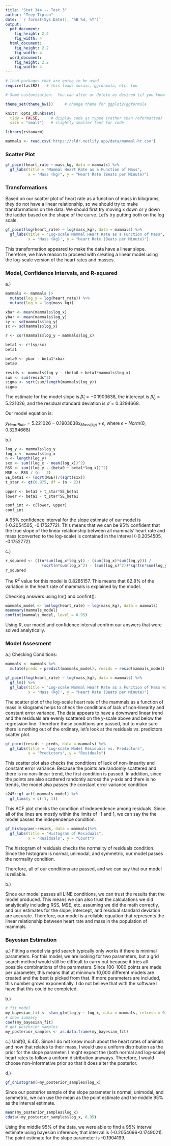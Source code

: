 ```yaml
---
title: "Stat 344 -- Test 3"
author: "Trey Tipton"
date: '`r format(Sys.Date(), "%B %d, %Y")`'
output: 
  pdf_document:
    fig_height: 2.2
    fig_width: 4
  html_document:
    fig_height: 2.2
    fig_width: 4
  word_document:
    fig_height: 2.2
    fig_width: 4
---
```


```r
# load packages that are going to be used
require(fastR2)   # this loads mosaic, ggformula, etc. too

# Some customization.  You can alter or delete as desired (if you know what you are doing).

theme_set(theme_bw())     # change theme for ggplot2/ggformula

knitr::opts_chunk$set(
  tidy = FALSE,     # display code as typed (rather than reformatted)
  size = "small")   # slightly smaller font for code

library(rstanarm)
```


<!-- Some macros to make mathematics easier -->

\newcommand{\Prob}{\mathrm{P}}
\newcommand{\intersect}{\;\cap\;}
\newcommand{\union}{\operatorname{\cup}}
\newcommand{\E}{\operatorname{E}}
\newcommand{\Var}{\operatorname{Var}}
\newcommand{\SD}{\operatorname{SD}}

<!-- Put your work below here.  Put text in text chunks, code in R chunks. -->

```r
mammals <- read.csv('https://sldr.netlify.app/data/mammal-hr.csv')
```

### Scatter Plot
```r
gf_point(heart_rate ~ mass_kg, data = mammals) %>%
  gf_labs(title = "Mammal Heart Rate as a Function of Mass", 
          x = "Mass (kg)", y = "Heart Rate (Beats per Minute)")
```

### Transformations

Based on our scatter plot of heart rate as a function of mass in kilograms, they do not have a linear relationship, so we should try to make transformations on the data. We should first try moving x down or y down the ladder based on the shape of the curve. Let's try putting both on the log scale.

```r
gf_point(log(heart_rate) ~ log(mass_kg), data = mammals) %>%
  gf_labs(title = "Log-scale Mammal Heart Rate as a Function of Mass", 
          x = 'Mass (kg)', y = "Heart Rate (Beats per Minute)")
```

This transformation appeared to make the data have a linear slope. Therefore, we have reason to proceed with creating a linear model using the log-scale version of the heart rates and masses.

### Model, Confidence Intervals, and R-squared
a.)

```r
mammals <- mammals |>
  mutate(log_y = log(heart_rate)) %>%
  mutate(log_x = log(mass_kg))

xbar <- mean(mammals$log_x)
ybar <- mean(mammals$log_y)
sy <- sd(mammals$log_y)
sx <- sd(mammals$log_x)

r <- cor(mammals$log_y ~ mammals$log_x)

beta1 <- r*(sy/sx)
beta1

beta0 <- ybar - beta1*xbar
beta0

resids <- mammals$log_y - (beta0 + beta1*mammals$log_x)
sum <- sum(resids^2)
sigma <- sqrt(sum/length(mammals$log_y))
sigma
```

The estimate for the model slope is $\hat\beta_1 = -0.1903638$, the intercept is $\hat\beta_0 = 5.221026$, and the residual standard deviation is $\hat\sigma =0.3294668$.

Our model equation is:

$y_{Heart Rate} = 5.221026 - 0.1903638x_{Mass(kg)} + \epsilon$, where $\epsilon$ ~ $Norm(0, 0.3294668)$

b.)
```r
log_y <- mammals$log_y
log_x <- mammals$log_x
n <- length(log_y)
sxx <- sum((log_x - mean(log_x))^2)
RSS <- sum((log_y - (beta0 + beta1*log_x))^2)
MSE <- RSS / (n - 2)
SE_beta1 <- (sqrt(MSE))/(sqrt(sxx))
t_star <- qt(0.975, df = (n - 2))

upper <- beta1 + t_star*SE_beta1
lower <- beta1 - t_star*SE_beta1

conf_int <- c(lower, upper)
conf_int


```

A 95% confidence interval for the slope estimate of our model is (-0.2054505, -0.1752772). This means that we can be 95% confident that the true slope of the linear relationship between all mammals' heart rate and mass (converted to the log-scale) is contained in the interval (-0.2054505, -0.1752772).

c.)
```r
r_squared <- (((n*sum(log_x*log_y)) - (sum(log_x)*sum(log_y))) / 
                (sqrt(n*sum(log_x^2) - (sum(log_x)^2))*sqrt(n*sum(log_y^2) - (sum(log_y)^2))))^2
r_squared
```

The $R^2$ value for this model is 0.8285157. This means that 82.8% of the variation in the heart rate of mammals is explained by the model.

Checking answers using lm() and confint():
```r
mammals_model <- lm(log(heart_rate) ~ log(mass_kg), data = mammals)
msummary(mammals_model)
confint(mammals_model, level = 0.95)
```

Using R, our model and confidence interval confirm our answers that were solved analytically. 

### Model Assesment

a.) Checking Conditions:

```r
mammals <- mammals %>%
  mutate(preds = predict(mammals_model), resids = resid(mammals_model))

gf_point(log(heart_rate) ~ log(mass_kg), data = mammals) %>%
  gf_lm() %>%
  gf_labs(title = "Log-scale Mammal Heart Rate as a Function of Mass with Regression Line", 
          x = 'Mass (kg)', y = "Heart Rate (Beats per Minute)")
```

The scatter plot of the log-scale heart rate of the mammals as a function of mass in kilograms helps to check the conditions of lack of non-linearity and constant error variance. The data appears to have a downward linear trend and the residuals are evenly scattered on the y-scale above and below the regression line. Therefore these conditions are passed, but to make sure there is nothing out of the ordinary, let's look at the residuals vs. predictors scatter plot.

```r
gf_point(resids ~ preds, data = mammals) %>%
  gf_labs(title = "Log-scale Model Residuals vs. Predictors", 
          x = 'Predictors', y = "Residuals")
```

This scatter plot also checks the conditions of lack of non-linearity and constant error variance. Because the points are randomly scattered and there is no non-linear trend, the first condition is passed. In addition, since the points are also scattered randomly across the y-axis and there is no trends, the model also passes the constant error variance condition.

```r
s245::gf_acf(~mammals_model) %>%
  gf_lims(y = c(-1, 1))
```

This ACF plot checks the condition of independence among residuals. Since all of the lines are mostly within the limits of -1 and 1, we can say the the model passes the independence condition.



```r
gf_histogram(~resids, data = mammals)%>%
  gf_labs(title = "Histogram of Residuals", 
          x = 'Residuals', y = "Count")
```

The histogram of residuals checks the normality of residuals condition. Since the histogram is normal, unimodal, and symmetric, our model passes the normality condition.

Therefore, all of our conditions are passed, and we can say that our model is reliable.

b.)

Since our model passes all LINE conditions, we can trust the results that the model produced. This means we can also trust the calculations we did analytically including RSS, MSE, etc. assuming we did the math correctly, and our estimates for the slope, intercept, and residual standard deviation are accurate. Therefore, our model is a reliable equation that represents the linear relationship between heart rate and mass in the population of mammals.


### Bayesian Estimation
a.)
Fitting a model via grid search typically only works if there is minimal parameters. For this model, we are looking for two parameters, but a grid search method would still be difficult to carry out because it tries all possible combinations of the parameters. Since 100-1000 points are made per parameter, this means that at minimum 10,000 different models are created and the best is picked from that. If more parameters are included, this number grows exponentially. I do not believe that with the software I have that this could be completed.

b.)
```r
# fit model
my_bayesian_fit <- stan_glm(log_y ~ log_x, data = mammals, refresh = 0)
# show summary
coef(my_bayesian_fit)
# get posterior samples
my_posterior_samples <- as.data.frame(my_bayesian_fit)
```

c.) Unif(0, 6.43). Since I do not know much about the heart rates of animals and how that relates to their mass, I would use a uniform distribution as the prior for the slope parameter. I might expect the (both normal and log-scale) heart rates to follow a uniform distribution anyways. Therefore, I would choose non-informative prior so that it does alter the posterior.

d.)
```r
gf_dhistogram(~my_posterior_samples$log_x)
```

Since our posterior sample of the slope parameter is normal, unimodal, and symmetric, we can use the mean as the point estimate and the middle 95% as the interval estimate.

```r
mean(my_posterior_samples$log_x)
cdata(~my_posterior_samples$log_x, 0.95)
```

Using the middle 95% of the data, we were able to find a 95% interval estimate using bayesian inference; that interval is (-0.2054696-0.1749021). The point estimate for the slope parameter is -0.1904199.
